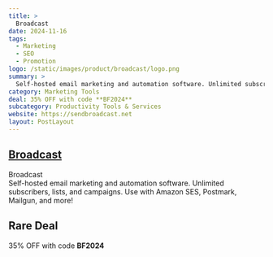 ```yaml
---
title: >
  Broadcast
date: 2024-11-16
tags:
  - Marketing
  - SEO
  - Promotion
logo: /static/images/product/broadcast/logo.png
summary: >
  Self-hosted email marketing and automation software. Unlimited subscribers, lists, and campaigns. Use with Amazon SES, Postmark, Mailgun, and more!
category: Marketing Tools
deal: 35% OFF with code **BF2024**
subcategory: Productivity Tools & Services
website: https://sendbroadcast.net
layout: PostLayout
---
```


## [Broadcast](https://sendbroadcast.net)

Broadcast <br/>
Self-hosted email marketing and automation software. Unlimited subscribers, lists, and campaigns. Use with Amazon SES, Postmark, Mailgun, and more!

## Rare Deal

35% OFF with code **BF2024**
